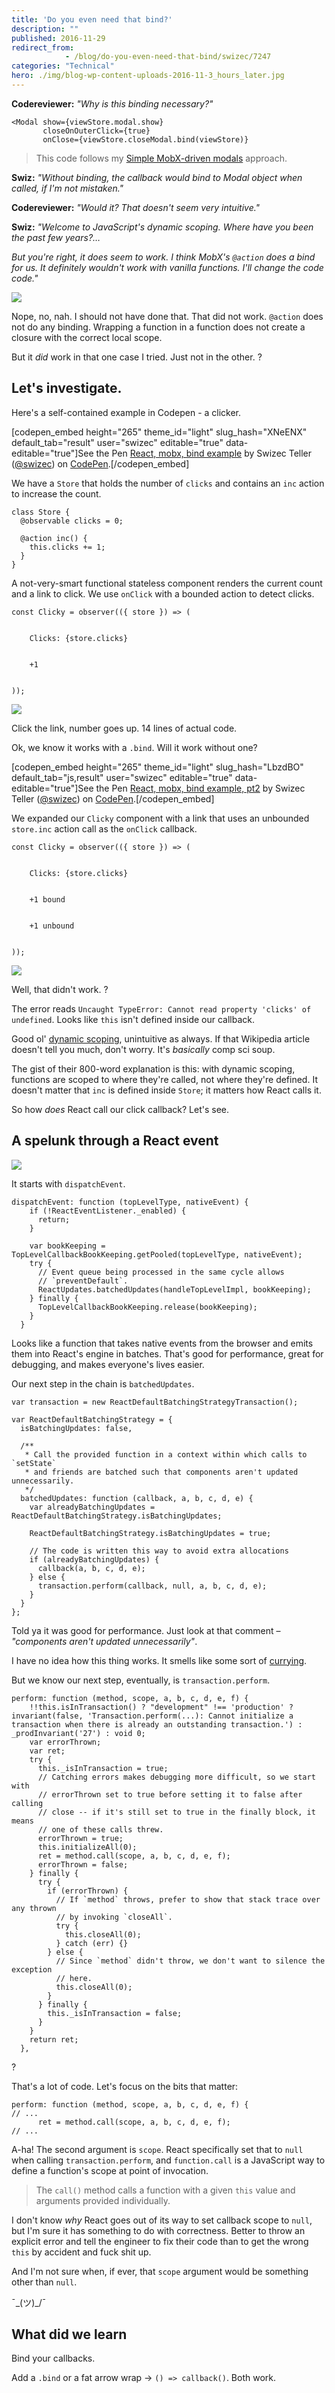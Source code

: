 ```yaml
---
title: 'Do you even need that bind?'
description: ""
published: 2016-11-29
redirect_from: 
            - /blog/do-you-even-need-that-bind/swizec/7247
categories: "Technical"
hero: ./img/blog-wp-content-uploads-2016-11-3_hours_later.jpg
---
```

**Codereviewer:** _&quot;Why is this binding necessary?&quot;_



```
<Modal show={viewStore.modal.show}
       closeOnOuterClick={true}
       onClose={viewStore.closeModal.bind(viewStore)}
```



> This code follows my [Simple MobX-driven modals](https://swizec.com/blog/simple-mobx-driven-modals/swizec/7166) approach.



**Swiz:** _&quot;Without binding, the callback would bind to Modal object when called, if I&#x27;m not mistaken.&quot;_



**Codereviewer:** _&quot;Would it? That doesn&#x27;t seem very intuitive.&quot;_



**Swiz:** _&quot;Welcome to JavaScript&#x27;s dynamic scoping. Where have you been the past few years?…_



_But you&#x27;re right, it does seem to work. I think MobX&#x27;s `@action` does a bind for us. It definitely wouldn&#x27;t work with vanilla functions. I&#x27;ll change the code code.&quot;_



![](./img/blog-wp-content-uploads-2016-11-3_hours_later.jpg)



Nope, no, nah. I should not have done that. That did not work. `@action` does not do any binding. Wrapping a function in a function does not create a closure with the correct local scope.



But it _did_ work in that one case I tried. Just not in the other. ?



## Let&#x27;s investigate.



Here&#x27;s a self-contained example in Codepen - a clicker.



\[codepen_embed height=&quot;265&quot; theme_id=&quot;light&quot; slug_hash=&quot;XNeENX&quot; default_tab=&quot;result&quot; user=&quot;swizec&quot; editable=&quot;true&quot; data-editable=&quot;true&quot;]See the Pen [React, mobx, bind example](http://codepen.io/swizec/pen/XNeENX/) by Swizec Teller ([@swizec](http://codepen.io/swizec)) on [CodePen](http://codepen.io).\[/codepen_embed]



We have a `Store` that holds the number of `clicks` and contains an `inc` action to increase the count.



```
class Store {
  @observable clicks = 0;

  @action inc() {
    this.clicks += 1;
  }
}
```



A not-very-smart functional stateless component renders the current count and a link to click. We use `onClick` with a bounded action to detect clicks.



```
const Clicky = observer(({ store }) => (
  

    Clicks: {store.clicks}
    

    +1
  

));
```



![](./img/blog-wp-content-uploads-2016-11-clicker.gif)



Click the link, number goes up. 14 lines of actual code.



Ok, we know it works with a `.bind`. Will it work without one?



\[codepen_embed height=&quot;265&quot; theme_id=&quot;light&quot; slug_hash=&quot;LbzdBO&quot; default_tab=&quot;js,result&quot; user=&quot;swizec&quot; editable=&quot;true&quot; data-editable=&quot;true&quot;]See the Pen [React, mobx, bind example, pt2](http://codepen.io/swizec/pen/LbzdBO/) by Swizec Teller ([@swizec](http://codepen.io/swizec)) on [CodePen](http://codepen.io).\[/codepen_embed]



We expanded our `Clicky` component with a link that uses an unbounded `store.inc` action call as the `onClick` callback.



```
const Clicky = observer(({ store }) => (
  

    Clicks: {store.clicks}
    

    +1 bound
    

    +1 unbound
  

));
```



![](./img/blog-wp-content-uploads-2016-11-clicker2.gif)



Well, that didn&#x27;t work. ?



The error reads `Uncaught TypeError: Cannot read property 'clicks' of undefined`. Looks like `this` isn&#x27;t defined inside our callback.



Good ol&#x27; [dynamic scoping](https://en.wikipedia.org/wiki/Scope_(computer_science)#Dynamic_scoping), unintuitive as always. If that Wikipedia article doesn&#x27;t tell you much, don&#x27;t worry. It&#x27;s _basically_ comp sci soup.



The gist of their 800-word explanation is this: with dynamic scoping, functions are scoped to where they&#x27;re called, not where they&#x27;re defined. It doesn&#x27;t matter that `inc` is defined inside `Store`; it matters how React calls it.



So how _does_ React call our click callback? Let&#x27;s see.



## A spelunk through a React event



![](./img/blog-wp-content-uploads-2016-11-Screen-Shot-2016-11-29-at-00.29.37.png)



It starts with `dispatchEvent`.



```
dispatchEvent: function (topLevelType, nativeEvent) {
    if (!ReactEventListener._enabled) {
      return;
    }

    var bookKeeping = TopLevelCallbackBookKeeping.getPooled(topLevelType, nativeEvent);
    try {
      // Event queue being processed in the same cycle allows
      // `preventDefault`.
      ReactUpdates.batchedUpdates(handleTopLevelImpl, bookKeeping);
    } finally {
      TopLevelCallbackBookKeeping.release(bookKeeping);
    }
  }
```



Looks like a function that takes native events from the browser and emits them into React&#x27;s engine in batches. That&#x27;s good for performance, great for debugging, and makes everyone&#x27;s lives easier.



Our next step in the chain is `batchedUpdates`.



```
var transaction = new ReactDefaultBatchingStrategyTransaction();

var ReactDefaultBatchingStrategy = {
  isBatchingUpdates: false,

  /**
   * Call the provided function in a context within which calls to `setState`
   * and friends are batched such that components aren't updated unnecessarily.
   */
  batchedUpdates: function (callback, a, b, c, d, e) {
    var alreadyBatchingUpdates = ReactDefaultBatchingStrategy.isBatchingUpdates;

    ReactDefaultBatchingStrategy.isBatchingUpdates = true;

    // The code is written this way to avoid extra allocations
    if (alreadyBatchingUpdates) {
      callback(a, b, c, d, e);
    } else {
      transaction.perform(callback, null, a, b, c, d, e);
    }
  }
};
```



Told ya it was good for performance. Just look at that comment – _&quot;components aren&#x27;t updated unnecessarily&quot;_.



I have no idea how this thing works. It smells like some sort of [currying](https://en.wikipedia.org/wiki/Currying).



But we know our next step, eventually, is `transaction.perform`.



```
perform: function (method, scope, a, b, c, d, e, f) {
    !!this.isInTransaction() ? "development" !== 'production' ? invariant(false, 'Transaction.perform(...): Cannot initialize a transaction when there is already an outstanding transaction.') : _prodInvariant('27') : void 0;
    var errorThrown;
    var ret;
    try {
      this._isInTransaction = true;
      // Catching errors makes debugging more difficult, so we start with
      // errorThrown set to true before setting it to false after calling
      // close -- if it's still set to true in the finally block, it means
      // one of these calls threw.
      errorThrown = true;
      this.initializeAll(0);
      ret = method.call(scope, a, b, c, d, e, f);
      errorThrown = false;
    } finally {
      try {
        if (errorThrown) {
          // If `method` throws, prefer to show that stack trace over any thrown
          // by invoking `closeAll`.
          try {
            this.closeAll(0);
          } catch (err) {}
        } else {
          // Since `method` didn't throw, we don't want to silence the exception
          // here.
          this.closeAll(0);
        }
      } finally {
        this._isInTransaction = false;
      }
    }
    return ret;
  },
```



?



That&#x27;s a lot of code. Let&#x27;s focus on the bits that matter:



```
perform: function (method, scope, a, b, c, d, e, f) {
// ...
      ret = method.call(scope, a, b, c, d, e, f);
// ...
```



A-ha! The second argument is `scope`. React specifically set that to `null` when calling `transaction.perform`, and `function.call` is a JavaScript way to define a function&#x27;s scope at point of invocation.



> The `call()` method calls a function with a given `this` value and arguments provided individually.



I don&#x27;t know _why_ React goes out of its way to set callback scope to `null`, but I&#x27;m sure it has something to do with correctness. Better to throw an explicit error and tell the engineer to fix their code than to get the wrong `this` by accident and fuck shit up.



And I&#x27;m not sure when, if ever, that `scope` argument would be something other than `null`.



¯\_(ツ)\_/¯



## What did we learn



Bind your callbacks.



Add a `.bind` or a fat arrow wrap -&gt; `() => callback()`. Both work.
